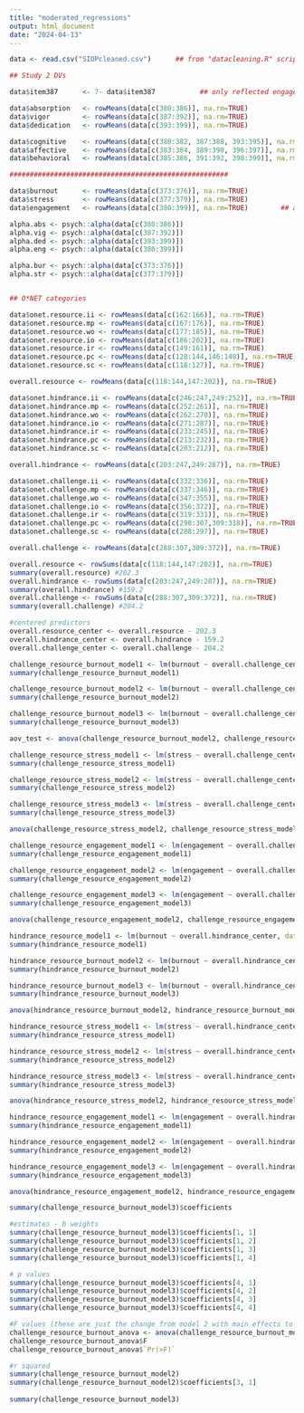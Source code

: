 ```yaml
---
title: "moderated_regressions"
output: html_document
date: "2024-04-13"
---
```


```r
data <- read.csv("SIOPcleaned.csv")      ## from "datacleaning.R" script

## Study 2 DVs

data$item387      <- 7- data$item387           ## only reflected engagement item

data$absorption   <- rowMeans(data[c(380:386)], na.rm=TRUE)
data$vigor        <- rowMeans(data[c(387:392)], na.rm=TRUE) 
data$dedication   <- rowMeans(data[c(393:399)], na.rm=TRUE) 

data$cognitive    <- rowMeans(data[c(380:382, 387:388, 393:395)], na.rm=TRUE)
data$affective    <- rowMeans(data[c(383:384, 389:390, 396:397)], na.rm=TRUE) 
data$behavioral   <- rowMeans(data[c(385:386, 391:392, 398:399)], na.rm=TRUE) 

######################################################

data$burnout      <- rowMeans(data[c(373:376)], na.rm=TRUE)
data$stress       <- rowMeans(data[c(377:379)], na.rm=TRUE)
data$engagement   <- rowMeans(data[c(380:399)], na.rm=TRUE)        ## added 10/12 because analyses too wonky with 3 subscales

alpha.abs <- psych::alpha(data[c(380:386)])
alpha.vig <- psych::alpha(data[c(387:392)])
alpha.ded <- psych::alpha(data[c(393:399)])
alpha.eng <- psych::alpha(data[c(380:399)])

alpha.bur <- psych::alpha(data[c(373:376)])
alpha.str <- psych::alpha(data[c(377:379)])


## O*NET categories

data$onet.resource.ii <- rowMeans(data[c(162:166)], na.rm=TRUE)
data$onet.resource.mp <- rowMeans(data[c(167:176)], na.rm=TRUE)
data$onet.resource.wo <- rowMeans(data[c(177:185)], na.rm=TRUE)
data$onet.resource.io <- rowMeans(data[c(186:202)], na.rm=TRUE)
data$onet.resource.ir <- rowMeans(data[c(149:161)], na.rm=TRUE)
data$onet.resource.pc <- rowMeans(data[c(128:144,146:148)], na.rm=TRUE)
data$onet.resource.sc <- rowMeans(data[c(118:127)], na.rm=TRUE)

overall.resource <- rowMeans(data[c(118:144,147:202)], na.rm=TRUE)

data$onet.hindrance.ii <- rowMeans(data[c(246:247,249:252)], na.rm=TRUE)
data$onet.hindrance.mp <- rowMeans(data[c(252:261)], na.rm=TRUE)
data$onet.hindrance.wo <- rowMeans(data[c(262:270)], na.rm=TRUE)
data$onet.hindrance.io <- rowMeans(data[c(271:287)], na.rm=TRUE)
data$onet.hindrance.ir <- rowMeans(data[c(233:245)], na.rm=TRUE)
data$onet.hindrance.pc <- rowMeans(data[c(213:232)], na.rm=TRUE)
data$onet.hindrance.sc <- rowMeans(data[c(203:212)], na.rm=TRUE)

overall.hindrance <- rowMeans(data[c(203:247,249:287)], na.rm=TRUE)

data$onet.challenge.ii <- rowMeans(data[c(332:336)], na.rm=TRUE)
data$onet.challenge.mp <- rowMeans(data[c(337:346)], na.rm=TRUE)
data$onet.challenge.wo <- rowMeans(data[c(347:355)], na.rm=TRUE)
data$onet.challenge.io <- rowMeans(data[c(356:372)], na.rm=TRUE)
data$onet.challenge.ir <- rowMeans(data[c(319:331)], na.rm=TRUE)
data$onet.challenge.pc <- rowMeans(data[c(298:307,309:318)], na.rm=TRUE)
data$onet.challenge.sc <- rowMeans(data[c(288:297)], na.rm=TRUE)

overall.challenge <- rowMeans(data[c(288:307,309:372)], na.rm=TRUE)

```

```r
overall.resource <- rowSums(data[c(118:144,147:202)], na.rm=TRUE)
summary(overall.resource) #202.3
overall.hindrance <- rowSums(data[c(203:247,249:287)], na.rm=TRUE)
summary(overall.hindrance) #159.2
overall.challenge <- rowSums(data[c(288:307,309:372)], na.rm=TRUE)
summary(overall.challenge) #204.2

#centered predictors
overall.resource_center <- overall.resource - 202.3
overall.hindrance_center <- overall.hindrance - 159.2
overall.challenge_center <- overall.challenge - 204.2
```

```r

challenge_resource_burnout_model1 <- lm(burnout ~ overall.challenge_center, data = data)
summary(challenge_resource_burnout_model1)

challenge_resource_burnout_model2 <- lm(burnout ~ overall.challenge_center + overall.resource, data = data)
summary(challenge_resource_burnout_model2)

challenge_resource_burnout_model3 <- lm(burnout ~ overall.challenge_center + overall.resource_center + overall.challenge_center*overall.resource_center, data = data)
summary(challenge_resource_burnout_model3)

aov_test <- anova(challenge_resource_burnout_model2, challenge_resource_burnout_model3)
```

```r

challenge_resource_stress_model1 <- lm(stress ~ overall.challenge_center, data = data)
summary(challenge_resource_stress_model1)

challenge_resource_stress_model2 <- lm(stress ~ overall.challenge_center + overall.resource_center, data = data)
summary(challenge_resource_stress_model2)

challenge_resource_stress_model3 <- lm(stress ~ overall.challenge_center + overall.resource_center + overall.challenge_center*overall.resource_center, data = data)
summary(challenge_resource_stress_model3)

anova(challenge_resource_stress_model2, challenge_resource_stress_model3)
```

```r

challenge_resource_engagement_model1 <- lm(engagement ~ overall.challenge_center, data = data)
summary(challenge_resource_engagement_model1)

challenge_resource_engagement_model2 <- lm(engagement ~ overall.challenge_center + overall.resource_center, data = data)
summary(challenge_resource_engagement_model2)

challenge_resource_engagement_model3 <- lm(engagement ~ overall.challenge_center + overall.resource_center + overall.challenge_center*overall.resource_center, data = data)
summary(challenge_resource_engagement_model3)

anova(challenge_resource_engagement_model2, challenge_resource_engagement_model3)
```

```r

hindrance_resource_model1 <- lm(burnout ~ overall.hindrance_center, data = data)
summary(hindrance_resource_model1)

hindrance_resource_burnout_model2 <- lm(burnout ~ overall.hindrance_center + overall.resource_center, data = data)
summary(hindrance_resource_burnout_model2)

hindrance_resource_burnout_model3 <- lm(burnout ~ overall.hindrance_center + overall.resource_center + overall.hindrance_center*overall.resource_center, data = data)
summary(hindrance_resource_burnout_model3)

anova(hindrance_resource_burnout_model2, hindrance_resource_burnout_model3)
```

```r

hindrance_resource_stress_model1 <- lm(stress ~ overall.hindrance_center, data = data)
summary(hindrance_resource_stress_model1)

hindrance_resource_stress_model2 <- lm(stress ~ overall.hindrance_center + overall.resource_center, data = data)
summary(hindrance_resource_stress_model2)

hindrance_resource_stress_model3 <- lm(stress ~ overall.hindrance_center + overall.resource_center + overall.hindrance_center*overall.resource_center, data = data)
summary(hindrance_resource_stress_model3)

anova(hindrance_resource_stress_model2, hindrance_resource_stress_model3)
```

```r

hindrance_resource_engagement_model1 <- lm(engagement ~ overall.hindrance_center, data = data)
summary(hindrance_resource_engagement_model1)

hindrance_resource_engagement_model2 <- lm(engagement ~ overall.hindrance_center + overall.resource_center, data = data)
summary(hindrance_resource_engagement_model2)

hindrance_resource_engagement_model3 <- lm(engagement ~ overall.hindrance_center + overall.resource_center + overall.hindrance_center*overall.resource_center, data = data)
summary(hindrance_resource_engagement_model3)

anova(hindrance_resource_engagement_model2, hindrance_resource_engagement_model3)
```

```r
summary(challenge_resource_burnout_model3)$coefficients

#estimates - b weights
summary(challenge_resource_burnout_model3)$coefficients[1, 1]
summary(challenge_resource_burnout_model3)$coefficients[1, 2]
summary(challenge_resource_burnout_model3)$coefficients[1, 3]
summary(challenge_resource_burnout_model3)$coefficients[1, 4]

# p values
summary(challenge_resource_burnout_model3)$coefficients[4, 1]
summary(challenge_resource_burnout_model3)$coefficients[4, 2]
summary(challenge_resource_burnout_model3)$coefficients[4, 3]
summary(challenge_resource_burnout_model3)$coefficients[4, 4]

#F values (these are just the change from model 2 with main effects to model 3 that adds the interaction)
challenge_resource_burnout_anova <- anova(challenge_resource_burnout_model2, challenge_resource_burnout_model3)
challenge_resource_burnout_anova$F
challenge_resource_burnout_anova$`Pr(>F)`

#r squared
summary(challenge_resource_burnout_model2)
summary(challenge_resource_burnout_model2)$coefficients[3, 1]
  
summary(challenge_resource_burnout_model3)
```


